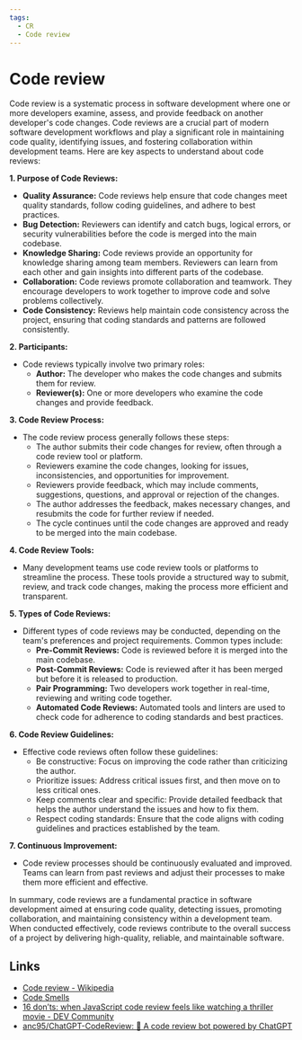 ```yaml
---
tags:
  - CR
  - Code review
---
```


# Code review

Code review is a systematic process in software development where one or more developers examine, assess, and provide feedback on another developer's code changes. Code reviews are a crucial part of modern software development workflows and play a significant role in maintaining code quality, identifying issues, and fostering collaboration within development teams. Here are key aspects to understand about code reviews:

**1. Purpose of Code Reviews:**

- **Quality Assurance:** Code reviews help ensure that code changes meet quality standards, follow coding guidelines, and adhere to best practices.
- **Bug Detection:** Reviewers can identify and catch bugs, logical errors, or security vulnerabilities before the code is merged into the main codebase.
- **Knowledge Sharing:** Code reviews provide an opportunity for knowledge sharing among team members. Reviewers can learn from each other and gain insights into different parts of the codebase.
- **Collaboration:** Code reviews promote collaboration and teamwork. They encourage developers to work together to improve code and solve problems collectively.
- **Code Consistency:** Reviews help maintain code consistency across the project, ensuring that coding standards and patterns are followed consistently.

**2. Participants:**

- Code reviews typically involve two primary roles:
  - **Author:** The developer who makes the code changes and submits them for review.
  - **Reviewer(s):** One or more developers who examine the code changes and provide feedback.

**3. Code Review Process:**

- The code review process generally follows these steps:
  - The author submits their code changes for review, often through a code review tool or platform.
  - Reviewers examine the code changes, looking for issues, inconsistencies, and opportunities for improvement.
  - Reviewers provide feedback, which may include comments, suggestions, questions, and approval or rejection of the changes.
  - The author addresses the feedback, makes necessary changes, and resubmits the code for further review if needed.
  - The cycle continues until the code changes are approved and ready to be merged into the main codebase.

**4. Code Review Tools:**

- Many development teams use code review tools or platforms to streamline the process. These tools provide a structured way to submit, review, and track code changes, making the process more efficient and transparent.

**5. Types of Code Reviews:**

- Different types of code reviews may be conducted, depending on the team's preferences and project requirements. Common types include:
  - **Pre-Commit Reviews:** Code is reviewed before it is merged into the main codebase.
  - **Post-Commit Reviews:** Code is reviewed after it has been merged but before it is released to production.
  - **Pair Programming:** Two developers work together in real-time, reviewing and writing code together.
  - **Automated Code Reviews:** Automated tools and linters are used to check code for adherence to coding standards and best practices.

**6. Code Review Guidelines:**

- Effective code reviews often follow these guidelines:
  - Be constructive: Focus on improving the code rather than criticizing the author.
  - Prioritize issues: Address critical issues first, and then move on to less critical ones.
  - Keep comments clear and specific: Provide detailed feedback that helps the author understand the issues and how to fix them.
  - Respect coding standards: Ensure that the code aligns with coding guidelines and practices established by the team.

**7. Continuous Improvement:**

- Code review processes should be continuously evaluated and improved. Teams can learn from past reviews and adjust their processes to make them more efficient and effective.

In summary, code reviews are a fundamental practice in software development aimed at ensuring code quality, detecting issues, promoting collaboration, and maintaining consistency within a development team. When conducted effectively, code reviews contribute to the overall success of a project by delivering high-quality, reliable, and maintainable software.

## Links

- [Code review - Wikipedia](https://en.wikipedia.org/wiki/Code_review)
- [Code Smells](https://blog.codinghorror.com/code-smells/)
- [16 don’ts: when JavaScript code review feels like watching a thriller movie - DEV Community](https://dev.to/kolodziejczakm/16-donts-when-javascript-code-review-feels-like-watching-a-thriller-movie-4dbb)
- [anc95/ChatGPT-CodeReview: 🐥 A code review bot powered by ChatGPT](https://github.com/anc95/ChatGPT-CodeReview)
